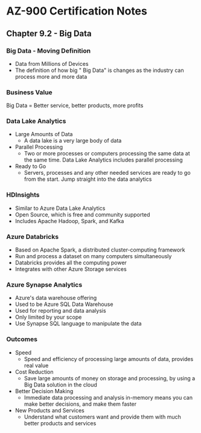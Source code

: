 # AZ-900 Certification Notes
## Chapter 9.2 - Big Data

### Big Data - Moving Definition
* Data from Millions of Devices
* The definition of how big " Big Data" is changes as the industry can process more and more data

### Business Value
Big Data = Better service, better products, more profits

### Data Lake Analytics
* Large Amounts of Data
	* A data lake is a very large body of data
* Parallel Processing
	* Two or more processes or computers processing the same data at the same time. Data Lake Analytics includes parallel processing
* Ready to Go
	* Servers, processes and any other needed services are ready to go from the start. Jump straight into the data analytics

### HDInsights
* Similar to Azure Data Lake Analytics
* Open Source, which is free and community supported
* Includes Apache Hadoop, Spark, and Kafka

### Azure Databricks
* Based on Apache Spark, a distributed cluster-computing framework
* Run and process a dataset on many computers simultaneously
* Databricks provides all the computing power
* Integrates with other Azure Storage services

### Azure Synapse Analytics
* Azure's data warehouse offering
* Used to be Azure SQL Data Warehouse
* Used for reporting and data analysis
* Only limited by your scope
* Use Synapse SQL language to manipulate the data

### Outcomes
* Speed
	* Speed and efficiency of processing large amounts of data, provides real value
* Cost Reduction
	* Save large amounts of money on storage and processing, by using a Big Data solution in the cloud
* Better Decision Making
	* Immediate data processing and analysis in-memory means you can make better decisions, and make them faster
* New Products and Services
	* Understand what customers want and provide them with much better products and services
